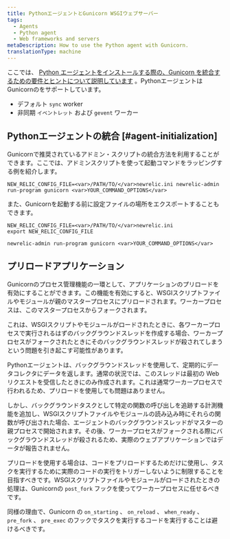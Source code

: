 ```yaml
---
title: PythonエージェントとGunicorn WSGIウェブサーバー
tags:
  - Agents
  - Python agent
  - Web frameworks and servers
metaDescription: How to use the Python agent with Gunicorn.
translationType: machine
---
```


ここでは、 [Python エージェントをインストールする際の、Gunicorn を統合するための要件とヒントについて説明しています](/docs/agents/python-agent/installation-configuration/python-agent-installation) 。PythonエージェントはGunicornのをサポートしています。

* デフォルト `sync` worker
* 非同期 `イベントレット` および `gevent` ワーカー

## Pythonエージェントの統合 [#agent-initialization]

Gunicornで推奨されているアドミン・スクリプトの統合方法を利用することができます。ここでは、アドミンスクリプトを使って起動コマンドをラッピングする例を紹介します。

```
NEW_RELIC_CONFIG_FILE=<var>/PATH/TO/</var>newrelic.ini newrelic-admin run-program gunicorn <var>YOUR_COMMAND_OPTIONS</var>
```

また、Gunicornを起動する前に設定ファイルの場所をエクスポートすることもできます。

```
NEW_RELIC_CONFIG_FILE=<var>/PATH/TO/</var>newrelic.ini
export NEW_RELIC_CONFIG_FILE

newrelic-admin run-program gunicorn <var>YOUR_COMMAND_OPTIONS</var>
```

## プリロードアプリケーション

Gunicornのプロセス管理機能の一環として、アプリケーションのプリロードを有効にすることができます。この機能を有効にすると、WSGIスクリプトファイルやモジュールが親のマスタープロセスにプリロードされます。ワーカープロセスは、このマスタープロセスからフォークされます。

これは、WSGIスクリプトやモジュールがロードされたときに、各ワーカープロセスで実行されるはずのバックグラウンドスレッドを作成する場合、ワーカープロセスがフォークされたときにそのバックグラウンドスレッドが殺されてしまうという問題を引き起こす可能性があります。

Pythonエージェントは、バックグラウンドスレッドを使用して、定期的にデータコレクタにデータを返します。通常の状況では、このスレッドは最初の Web リクエストを受信したときにのみ作成されます。これは通常ワーカープロセスで行われるため、プリロードを使用しても問題はありません。

しかし、バックグラウンドタスクとして特定の関数の呼び出しを追跡する計測機能を追加し、WSGIスクリプトファイルやモジュールの読み込み時にそれらの関数が呼び出された場合、エージェントのバックグラウンドスレッドがマスターの親プロセスで開始されます。その後、ワーカープロセスがフォークされる際にバックグラウンドスレッドが殺されるため、実際のウェブアプリケーションではデータが報告されません。

プリロードを使用する場合は、コードをプリロードするためだけに使用し、タスクを実行するために実際のコードの実行をトリガーしないように制限することを目指すべきです。WSGIスクリプトファイルやモジュールがロードされたときの処理は、Gunicornの `post_fork` フックを使ってワーカープロセスに任せるべきです。

同様の理由で、Gunicorn の `on_starting` 、 `on_reload` 、 `when_ready` 、 `pre_fork` 、 `pre_exec` のフックでタスクを実行するコードを実行することは避けるべきです。